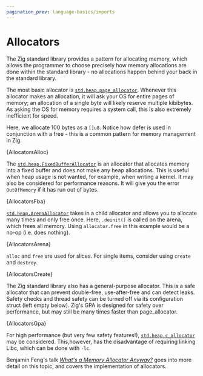 ```yaml
---
pagination_prev: language-basics/imports
---
```




# Allocators

The Zig standard library provides a pattern for allocating memory, which allows
the programmer to choose precisely how memory allocations are done within the
standard library - no allocations happen behind your back in the standard
library.

The most basic allocator is
[`std.heap.page_allocator`](https://ziglang.org/documentation/master/std/#A;std:heap.page_allocator).
Whenever this allocator makes an allocation, it will ask your OS for entire
pages of memory; an allocation of a single byte will likely reserve multiple
kibibytes. As asking the OS for memory requires a system call, this is also
extremely inefficient for speed.

Here, we allocate 100 bytes as a `[]u8`. Notice how defer is used in conjunction
with a free - this is a common pattern for memory management in Zig.

<CodeBlock language="zig">{AllocatorsAlloc}</CodeBlock>

The
[`std.heap.FixedBufferAllocator`](https://ziglang.org/documentation/master/std/#A;std:heap.FixedBufferAllocator)
is an allocator that allocates memory into a fixed buffer and does not make any
heap allocations. This is useful when heap usage is not wanted, for example,
when writing a kernel. It may also be considered for performance reasons. It
will give you the error `OutOfMemory` if it has run out of bytes.

<CodeBlock language="zig">{AllocatorsFba}</CodeBlock>

[`std.heap.ArenaAllocator`](https://ziglang.org/documentation/master/std/#A;std:heap.ArenaAllocator)
takes in a child allocator and allows you to allocate many times and only free
once. Here, `.deinit()` is called on the arena, which frees all memory. Using
`allocator.free` in this example would be a no-op (i.e. does nothing).

<CodeBlock language="zig">{AllocatorsArena}</CodeBlock>

`alloc` and `free` are used for slices. For single items, consider using
`create` and `destroy`.

<CodeBlock language="zig">{AllocatorsCreate}</CodeBlock>

The Zig standard library also has a general-purpose allocator. This is a safe
allocator that can prevent double-free, use-after-free and can detect leaks.
Safety checks and thread safety can be turned off via its configuration struct
(left empty below). Zig's GPA is designed for safety over performance, but may
still be many times faster than page_allocator.

<CodeBlock language="zig">{AllocatorsGpa}</CodeBlock>

For high performance (but very few safety features!),
[`std.heap.c_allocator`](https://ziglang.org/documentation/master/std/#A;std:heap.c_allocator)
may be considered. This,however, has the disadvantage of requiring linking Libc,
which can be done with `-lc`.

Benjamin Feng's talk
[_What's a Memory Allocator Anyway?_](https://www.youtube.com/watch?v=vHWiDx_l4V0)
goes into more detail on this topic, and covers the implementation of
allocators.
